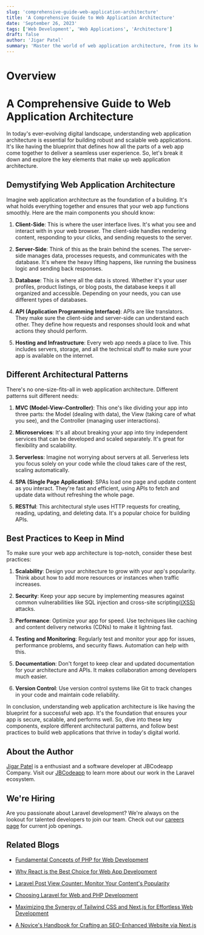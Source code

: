 ```yaml
---
slug: 'comprehensive-guide-web-application-architecture'
title: 'A Comprehensive Guide to Web Application Architecture'
date: 'September 26, 2023'
tags: ['Web Development', 'Web Applications', 'Architecture']
draft: false
author: 'Jigar Patel'
summary: 'Master the world of web application architecture, from its key components to best practices.'
---
```


# Overview

<TOCInline
  toc={props.toc}
  exclude="Overview"
  toHeading={2}
  defaultimage="comprehensive-guide-web-application-architecture"
/>

# A Comprehensive Guide to Web Application Architecture

In today's ever-evolving digital landscape, understanding web application architecture is essential for building robust and scalable web applications. It's like having the blueprint that defines how all the parts of a web app come together to deliver a seamless user experience. So, let's break it down and explore the key elements that make up web application architecture.

## Demystifying Web Application Architecture

Imagine web application architecture as the foundation of a building. It's what holds everything together and ensures that your web app functions smoothly. Here are the main components you should know:

1. **Client-Side**: This is where the user interface lives. It's what you see and interact with in your web browser. The client-side handles rendering content, responding to your clicks, and sending requests to the server.

2. **Server-Side**: Think of this as the brain behind the scenes. The server-side manages data, processes requests, and communicates with the database. It's where the heavy lifting happens, like running the business logic and sending back responses.

3. **Database**: This is where all the data is stored. Whether it's your user profiles, product listings, or blog posts, the database keeps it all organized and accessible. Depending on your needs, you can use different types of databases.

4. **API (Application Programming Interface)**: APIs are like translators. They make sure the client-side and server-side can understand each other. They define how requests and responses should look and what actions they should perform.

5. **Hosting and Infrastructure**: Every web app needs a place to live. This includes servers, storage, and all the technical stuff to make sure your app is available on the internet.

## Different Architectural Patterns

There's no one-size-fits-all in web application architecture. Different patterns suit different needs:

1. **MVC (Model-View-Controller)**: This one's like dividing your app into three parts: the Model (dealing with data), the View (taking care of what you see), and the Controller (managing user interactions).

2. **Microservices**: It's all about breaking your app into tiny independent services that can be developed and scaled separately. It's great for flexibility and scalability.

3. **Serverless**: Imagine not worrying about servers at all. Serverless lets you focus solely on your code while the cloud takes care of the rest, scaling automatically.

4. **SPA (Single Page Application)**: SPAs load one page and update content as you interact. They're fast and efficient, using APIs to fetch and update data without refreshing the whole page.

5. **RESTful**: This architectural style uses HTTP requests for creating, reading, updating, and deleting data. It's a popular choice for building APIs.

## Best Practices to Keep in Mind

To make sure your web app architecture is top-notch, consider these best practices:

1. **Scalability**: Design your architecture to grow with your app's popularity. Think about how to add more resources or instances when traffic increases.

2. **Security**: Keep your app secure by implementing measures against common vulnerabilities like SQL injection and cross-site scripting([(XSS)](https://owasp.org/www-community/attacks/xss/) attacks.

3. **Performance**: Optimize your app for speed. Use techniques like caching and content delivery networks (CDNs) to make it lightning fast.

4. **Testing and Monitoring**: Regularly test and monitor your app for issues, performance problems, and security flaws. Automation can help with this.

5. **Documentation**: Don't forget to keep clear and updated documentation for your architecture and APIs. It makes collaboration among developers much easier.

6. **Version Control**: Use version control systems like Git to track changes in your code and maintain code reliability.

In conclusion, understanding web application architecture is like having the blueprint for a successful web app. It's the foundation that ensures your app is secure, scalable, and performs well. So, dive into these key components, explore different architectural patterns, and follow best practices to build web applications that thrive in today's digital world.

## About the Author

[Jigar Patel](https://expertlaravel.com) is a
enthusiast and a software developer at JBCodeapp Company. Visit our [JBCodeapp](https://jbcodeapp.com) to learn more about our work in the Laravel ecosystem.

## We're Hiring

Are you passionate about Laravel development? We're always on the lookout for talented developers to join our team. Check out our [careers page](https://jbcodeapp.com) for current job openings.

## Related Blogs

- [Fundamental Concepts of PHP for Web Development](php-web-development-fundamentals)

- [Why React is the Best Choice for Web App Development](why-react-ultimate-web-app-development-choice)

- [Laravel Post View Counter: Monitor Your Content's Popularity](maximizing-web-development-potential-choose-laravel-developers)

- [Choosing Laravel for Web and PHP Development](laravel-web-php-development)

- [Maximizing the Synergy of Tailwind CSS and Next.js for Effortless Web Development](maximizing-synergy-tailwind-css-next-js-web-development)

- [A Novice's Handbook for Crafting an SEO-Enhanced Website via Next.js](a-novices-guide-to-seo-enhanced-websites-with-nextjs)
